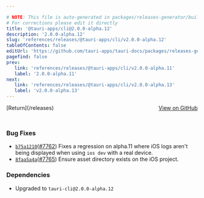 ```yaml
---

# NOTE: This file is auto-generated in packages/releases-generator/build.ts
# For corrections please edit it directly
title: '@tauri-apps/cli@2.0.0-alpha.12'
description: '2.0.0-alpha.12'
slug: 'references/releases/@tauri-apps/cli/v2.0.0-alpha.12'
tableOfContents: false
editUrl: 'https://github.com/tauri-apps/tauri-docs/packages/releases-generator/build.ts'
pagefind: false
prev:
   link: 'references/releases/@tauri-apps/cli/v2.0.0-alpha.11'
   label: '2.0.0-alpha.11'
next:
   link: 'references/releases/@tauri-apps/cli/v2.0.0-alpha.13'
   label: 'v2.0.0-alpha.13'
---
```


<div style="margin-bottom:3rem; display: flex; justify-content: space-between; align-items: center"><span>[Return](/releases)</span><span><a href="https://github.com/tauri-apps/tauri/releases/tag/@tauri-apps/cli-v2.0.0-alpha.12">View on GitHub</a></span></div>

### Bug Fixes

- [`b75a1210`](https://www.github.com/tauri-apps/tauri/commit/b75a1210bed589187678861d7314ae6279bf7c87)([#7762](https://www.github.com/tauri-apps/tauri/pull/7762)) Fixes a regression on alpha.11 where iOS logs aren&#39;t being displayed when using `ios dev` with a real device.
- [`8faa5a4a`](https://www.github.com/tauri-apps/tauri/commit/8faa5a4a1238a44ca7b54d2084aaed553ac2a1ba)([#7765](https://www.github.com/tauri-apps/tauri/pull/7765)) Ensure asset directory exists on the iOS project.

### Dependencies

- Upgraded to `tauri-cli@2.0.0-alpha.12`

